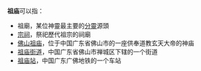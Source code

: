 '''祖庙'''可以指：
* 祖廟，某位神靈最主要的[[分靈|分靈]]源頭
* [[宗祠|宗祠]]，祭祀歷代祖宗的祠廟
* [[佛山祖庙|佛山祖庙]]，位于中国广东省佛山市的一座供奉道教玄天大帝的神庙
* [[祖庙街道|祖庙街道]]，中国广东省佛山市禅城区下辖的一个街道
* [[祖庙站|祖庙站]]，中国广东广佛地铁的一个车站
{{disambig|Cat=二字中國相關消歧義}}